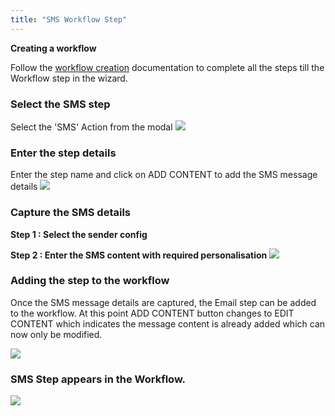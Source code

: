 ```yaml
---
title: "SMS Workflow Step"
---
```


<Info>

**Creating a workflow**

Follow the [workflow creation](/engagement/workflow/create-workflow) documentation to complete all the steps till the Workflow step in the wizard.

</Info>

### Select the SMS step
Select the 'SMS' Action from the modal
![](/images/wf-sms/wf-sms-1.png)

### Enter the step details
Enter the step name and click on ADD CONTENT to add the SMS message details
![](/images/wf-sms/wf-sms-3.png)

### Capture the SMS details

**Step 1 : Select the sender config**

**Step 2 : Enter the SMS content with required personalisation**
![](/images/wf-sms/wf-sms-4.png)

### Adding the step to the workflow

Once the SMS message details are captured, the Email step can be added to the workflow. At this point ADD CONTENT button changes to EDIT CONTENT which indicates the message content is already added which can now only be modified.

![](/images/wf-sms/wf-sms-5.png)

### SMS Step appears in the Workflow.

![](/images/wf-sms/wf-sms-6.png)

